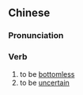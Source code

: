 {{also|没底}}
==Chinese==
{{zh-forms|s=没底}}

===Pronunciation===
{{zh-pron
|m=méidǐ
|cat=v
}}

===Verb===
{{zh-verb}}

# to be [[bottomless]]
# to be [[uncertain]]